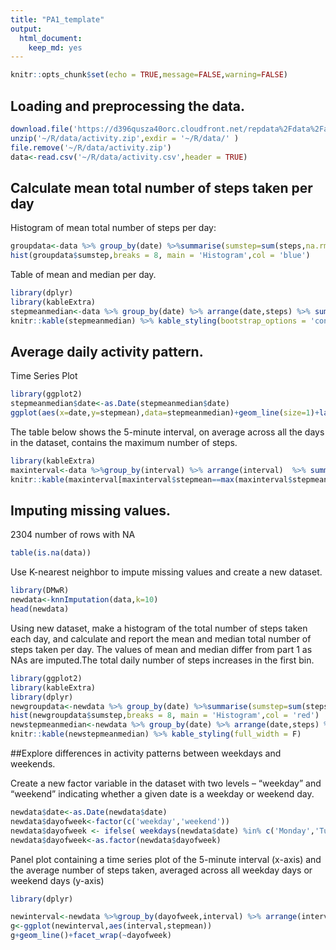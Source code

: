 ```yaml
---
title: "PA1_template"
output: 
  html_document: 
    keep_md: yes
---
```


```r
knitr::opts_chunk$set(echo = TRUE,message=FALSE,warning=FALSE)
```

## Loading and preprocessing the data.
```r
download.file('https://d396qusza40orc.cloudfront.net/repdata%2Fdata%2Factivity.zip',destfile = '~/R/data/activity.zip',colClasses = c('numeric','factor','numeric'))
unzip('~/R/data/activity.zip',exdir = '~/R/data/' )
file.remove('~/R/data/activity.zip')
data<-read.csv('~/R/data/activity.csv',header = TRUE)
```

## Calculate mean total number of steps taken per day

Histogram of mean total number of steps per day:

```r
groupdata<-data %>% group_by(date) %>%summarise(sumstep=sum(steps,na.rm = TRUE))
hist(groupdata$sumstep,breaks = 8, main = 'Histogram',col = 'blue')
```

Table of mean and median per day.

```r
library(dplyr)
library(kableExtra)
stepmeanmedian<-data %>% group_by(date) %>% arrange(date,steps) %>% summarise(stepmean=mean(steps,na.rm = TRUE),stepmedian=median(steps,na.rm = TRUE))
knitr::kable(stepmeanmedian) %>% kable_styling(bootstrap_options = 'condensed', full_width = F)
```

## Average daily activity pattern.

Time Series Plot

```r
library(ggplot2)
stepmeanmedian$date<-as.Date(stepmeanmedian$date)
ggplot(aes(x=date,y=stepmean),data=stepmeanmedian)+geom_line(size=1)+labs(title='Time Series Plot')+theme(plot.title = element_text(hjust = 0.5))
```

The table below shows the 5-minute interval, on average across all the days in the dataset, contains the maximum number of steps.

```r
library(kableExtra)
maxinterval<-data %>%group_by(interval) %>% arrange(interval)  %>% summarise(stepmean=mean(steps,na.rm = TRUE))
knitr::kable(maxinterval[maxinterval$stepmean==max(maxinterval$stepmean),])%>% kable_styling(bootstrap_options = 'condensed',full_width = F)
```

## Imputing missing values.

2304 number of rows with NA
```r
table(is.na(data))
```

Use K-nearest neighbor to impute missing values and create a new dataset.
```r
library(DMwR)
newdata<-knnImputation(data,k=10)
head(newdata)
```

Using new dataset, make a histogram of the total number of steps taken each day, and calculate and report the mean and median total number of steps taken per day.
The values of mean and median differ from part 1 as NAs are imputed.The total daily number of steps increases in the first bin.

```r
library(ggplot2)
library(kableExtra)
library(dplyr)
newgroupdata<-newdata %>% group_by(date) %>%summarise(sumstep=sum(steps,na.rm = TRUE))
hist(newgroupdata$sumstep,breaks = 8, main = 'Histogram',col = 'red')
newstepmeanmedian<-newdata %>% group_by(date) %>% arrange(date,steps) %>% summarise(stepmean=mean(steps),stepmedian=median(steps))
knitr::kable(newstepmeanmedian) %>% kable_styling(full_width = F)
```
##Explore differences in activity patterns between weekdays and weekends.

Create a new factor variable in the dataset with two levels – “weekday” and “weekend” indicating whether a given date is a weekday or weekend day.
```r
newdata$date<-as.Date(newdata$date)
newdata$dayofweek<-factor(c('weekday','weekend'))
newdata$dayofweek <- ifelse( weekdays(newdata$date) %in% c('Monday','Tuesday','Wedesday','Thursday','Friday'),"weekday", "weekend")
newdata$dayofweek<-as.factor(newdata$dayofweek)
```

Panel plot containing a time series plot of the 5-minute interval (x-axis) and the average number of steps taken, averaged across all weekday days or weekend days (y-axis)

```r

library(dplyr)

newinterval<-newdata %>%group_by(dayofweek,interval) %>% arrange(interval)  %>% summarise(stepmean=mean(steps))
g<-ggplot(newinterval,aes(interval,stepmean))
g+geom_line()+facet_wrap(~dayofweek)
     
```
